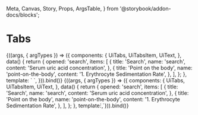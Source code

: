   Meta, Canvas, Story, Props, ArgsTable,
} from '@storybook/addon-docs/blocks';

<Meta
  title="Organisms/Tabs"
  component={UiTabs}
/>

# Tabs

<Canvas>
  <Story
    name="Common"
  >
    {((args, { argTypes }) => ({
      components: {
        UiTabs,
        UiTabsItem,
        UiText,
      },
      data() {
        return {
          opened: 'search',
          items: [
            {
              title: 'Search',
              name: 'search',
              content: 'Serum uric acid concentration',
            },
            {
              title: 'Point on the body',
              name: 'point-on-the-body',
              content: '1. Erythrocyte Sedimentation Rate',
            },
          ],
        };
      },
      template: `<UiTabs v-model="opened">
        <template
          v-for="(item, key) in items"
          :key="key"
        >
          <UiTabsItem
            :name="item.name"
            :title="item.title"
          >
            <UiText>{{ item.content }}</UiText>
          </UiTabsItem>
        </template>
      </UiTabs>`,
    })).bind()}
  </Story>
</Canvas>

<Canvas>
  <Story
    name="[example] adjusted to design"
    parameters={{
      layout: 'full',
    }}
  >
    {((args, { argTypes }) => ({
      components: {
        UiTabs,
        UiTabsItem,
        UiText,
      },
      data() {
        return {
          opened: 'search',
          items: [
            {
              title: 'Search',
              name: 'search',
              content: 'Serum uric acid concentration',
            },
            {
              title: 'Point on the body',
              name: 'point-on-the-body',
              content: '1. Erythrocyte Sedimentation Rate',
            },
          ],
        };
      },
      template: `<UiTabs v-model="opened" style="--tabs-padding: 0 var(--space-20); --tabs-underline-x-default: var(--space-20); margin: -8px">
        <template
          v-for="(item, key) in items"
          :key="key"
        >
          <UiTabsItem
            :name="item.name"
            :title="item.title"
          >
            <UiText>{{ item.content }}</UiText>
          </UiTabsItem>
        </template>
      </UiTabs>`,
    })).bind()}
  </Story>
</Canvas>

